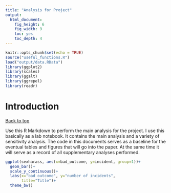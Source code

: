 ```yaml
---
title: "Analysis for Project"
output: 
  html_document: 
    fig_height: 6
    fig_width: 9
    toc: yes
    toc_depth: 4
---
```


```r
knitr::opts_chunk$set(echo = TRUE)
source("useful_functions.R")
load("output/data.RData")
library(ggplot2)
library(scales)
library(ggalt)
library(ggrepel)
library(readr)
```

# Introduction
<a href="#top">Back to top</a>

Use this R Markdown to perform the main analysis for the project. I use this basically as a lab notebook. It contains the main analysis and a variety of sensitivity analysis. The code in this documents serves as a baseline for the eventual tables and figures that will go into the paper. At the same time it will serve as a record of all supplementary analyses performed. 

```r
ggplot(sexharass, aes(x=bad_outcome, y=incident, group=1))+
  geom_bar()+
  scale_y_continuous()+
  labs(x="bad outcome", y="number of incidents",
       title="Title")+
  theme_bw()
```